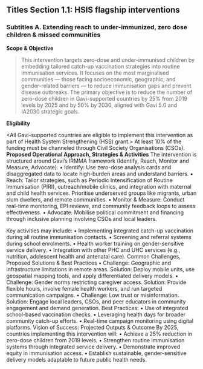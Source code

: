 ## Titles Section 1.1: HSIS flagship interventions
### Subtitles A.	Extending reach to under-immunized, zero dose children & missed communities
**Scope & Objective** 
>This intervention targets zero-dose and under-immunised children by embedding tailored catch-up vaccination strategies into routine immunisation services. It focuses on the most marginalised communities — those facing socioeconomic, geographic, and gender-related barriers — to reduce immunisation gaps and prevent disease outbreaks. The primary objective is to reduce the number of zero-dose children in Gavi-supported countries by 25% from 2019 levels by 2025 and by 50% by 2030, aligned with Gavi 5.0 and IA2030 strategic goals.

**Eligibility**

<All Gavi-supported countries are eligible to implement this intervention as part of Health System Strengthening (HSS) grant.>
<Note>At least 10% of the funding must be channeled through Civil Society Organisations (CSOs).<Note>
**Proposed Operational Approach, Strategies & Activities**
The intervention is structured around Gavi’s IRMMA framework (Identify, Reach, Monitor and Measure, Advocate).
•	Identify: Use zero-dose analysis cards and disaggregated data to locate high-burden areas and understand barriers.
•	Reach: Tailor strategies, such as Periodic Intensification of Routine Immunisation (PIRI), outreach/mobile clinics, and integration with maternal and child health services. Prioritise underserved groups like migrants, urban slum dwellers, and remote communities.
•	Monitor & Measure: Conduct real-time monitoring, EPI reviews, and community feedback loops to assess effectiveness.
•	Advocate: Mobilise political commitment and financing through inclusive planning involving CSOs and local leaders.

Key activities may include:
•	Implementing integrated catch-up vaccination during all routine immunisation contacts.
•	Screening and referral systems during school enrolments.
•	Health worker training on gender-sensitive service delivery.
•	Integration with other PHC and UHC services (e.g., nutrition, adolescent health and antenatal care).
Common Challenges, Proposed Solutions & Best Practices
•	Challenge: Geographic and infrastructure limitations in remote areas.
Solution: Deploy mobile units, use geospatial mapping tools, and apply differentiated delivery models.
•	Challenge: Gender norms restricting caregiver access.
Solution: Provide flexible hours, involve female health workers, and run targeted communication campaigns.
•	Challenge: Low trust or misinformation.
Solution: Engage local leaders, CSOs, and peer educators in community engagement and demand generation.
Best Practices:
•	Use of integrated school-based vaccination checks.
•	Leveraging health days for broader community catch-up efforts.
•	Real-time campaign monitoring using digital platforms.
Vision of Success: Projected Outputs & Outcome
By 2025, countries implementing this intervention will:
•	Achieve a 25% reduction in zero-dose children from 2019 levels.
•	Strengthen routine immunisation systems through integrated service delivery.
•	Demonstrate improved equity in immunisation access.
•	Establish sustainable, gender-sensitive delivery models adaptable to future public health needs.
